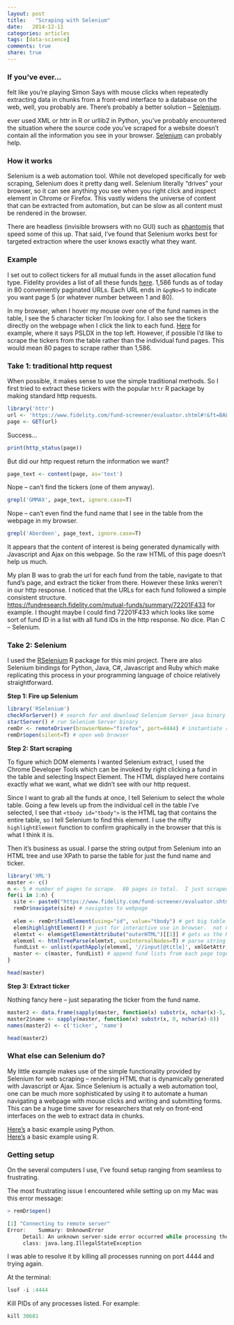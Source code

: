 ```yaml
---
layout: post
title:   "Scraping with Selenium"
date:   2014-12-11
categories: articles
tags: [data-science]
comments: true
share: true
---
```


### If you've ever...

felt like you're playing Simon Says with mouse clicks when repeatedly extracting data in chunks from a
front-end interface to a database on the web, well, you probably are.
There's probably a better solution -- [Selenium].

ever used XML or httr in R or urllib2 in Python, you've probably encountered the situation where 
the source code you've scraped for a website doesn't contain all the information you see in your browser.
[Selenium] can probably help.


### How it works
Selenium is a web automation tool.
While not developed specifically for web scraping, Selenium does it pretty dang well.
Selenium literally "drives" your browser, so it can see anything you see when you right click and inspect element in Chrome or Firefox.
This vastly widens the universe of content that can be extracted from automation, but can be slow 
as all content must be rendered in the browser.  

There are headless (invisible browsers with no GUI) such as [phantomjs] that 
speed some of this up.  That said, I've found that Selenium works best for targeted extraction where the user knows exactly
what they want.

### Example

I set out to collect tickers for all mutual funds in the asset allocation fund type.  Fidelity provides a list
of all these funds [here](https://www.fidelity.com/fund-screener/evaluator.shtml#!&ntf=N&ft=BAL_all&msrV=advanced&sortBy=FUND_MST_MSTAR_CTGY_NM&pgNo=1).
1,586 funds as of today in 80 conveniently paginated URLs.  Each URL ends in `&pgNo=5` to indicate you want page 5 (or whatever number between 1 and 80).

In my browser, when I hover my mouse over one of the fund names in the table, I see the 5 character ticker I'm looking for.
I also see the tickers directly on the webpage when I click the link to each fund. 
[Here](https://fundresearch.fidelity.com/mutual-funds/summary/72201F433) for example, where it says PSLDX in the top left.
However, if possible I'd like to scrape the tickers from the table rather than the individual fund pages.
This would mean 80 pages to scrape rather than 1,586.

### Take 1: traditional http request
When possible, it makes sense to use the simple traditional methods.  So I first tried to extract these tickers with the popular `httr` R package 
by making standard http requests.

```r
library('httr')
url <- 'https://www.fidelity.com/fund-screener/evaluator.shtml#!&ft=BAL_all&ntf=N&expand=%24FundType&rsk=5'
page <- GET(url)
```

Success...
```r
print(http_status(page)) 
```

But did our http request return the information we want?
```r
page_text <- content(page, as='text')
```

Nope -- can't find the tickers (one of them anyway). 
```r
grepl('GMMAX', page_text, ignore.case=T)
```

Nope -- can't even find the fund name that I see in the table from the webpage in my browser. 
```r
grepl('Aberdeen', page_text, ignore.case=T)
```

It appears that the content of interest is being generated dynamically with Javascript and Ajax on this webpage.
So the raw HTML of this page doesn't help us much.

My plan B was to grab the url for each fund from the table, navigate to that fund's page, and extract the ticker from there.
However these links weren't in our http response.  I noticed that the URLs for each fund followed a simple consistent structure.    
[https://fundresearch.fidelity.com/mutual-funds/summary/72201F433]([https://fundresearch.fidelity.com/mutual-funds/summary/72201F433]) for example.
I thought maybe I could find 72201F433 which looks like some sort of fund ID in a list with all fund IDs in the http response.
No dice.  Plan C -- Selenium.

### Take 2: Selenium

I used the [RSelenium] R package for this mini project.  There are also Selenium bindings for Python, Java, C#, Javascript and Ruby
which make replicating this process in your programming language of choice relatively straightforward.


**Step 1: Fire up Selenium**

```r
library('RSelenium')
checkForServer() # search for and download Selenium Server java binary.  Only need to run once.
startServer() # run Selenium Server binary
remDr <- remoteDriver(browserName="firefox", port=4444) # instantiate remote driver to connect to Selenium Server
remDr$open(silent=T) # open web browser
```


**Step 2: Start scraping**

To figure which DOM elements I wanted Selenium extract, I used the Chrome Developer Tools which can be invoked by right clicking a fund in the table and selecting Inspect Element.  The HTML displayed here contains exactly what we want, what we didn't see with our http request.

Since I want to grab all the funds at once, I tell Selenium to select the whole table.  Going a few levels up from the individual cell in the table I've selected, I see that `<tbody id="tbody">` is the HTML tag that contains the entire table, so I tell Selenium to find this element.  I use the nifty `highlightElement` function to confirm graphically in the browser that this is what I think it is.

Then it's business as usual.  I parse the string output from Selenium into an HTML tree and use XPath to parse the table for just the fund name and ticker.

```r
library('XML')
master <- c()
n <- 5 # number of pages to scrape.  80 pages in total.  I just scraped 5 pages for this example.
for(i in 1:n) {
  site <- paste0("https://www.fidelity.com/fund-screener/evaluator.shtml#!&ntf=N&ft=BAL_all&msrV=advanced&sortBy=FUND_MST_MSTAR_CTGY_NM&pgNo=",i) # create URL for each page to scrape
  remDr$navigate(site) # navigates to webpage
  
  elem <- remDr$findElement(using="id", value="tbody") # get big table in text string
  elem$highlightElement() # just for interactive use in browser.  not necessary.
  elemtxt <- elem$getElementAttribute("outerHTML")[[1]] # gets us the HTML
  elemxml <- htmlTreeParse(elemtxt, useInternalNodes=T) # parse string into HTML tree to allow for querying with XPath
  fundList <- unlist(xpathApply(elemxml, '//input[@title]', xmlGetAttr, 'title')) # parses out just the fund name and ticker using XPath
  master <- c(master, fundList) # append fund lists from each page together
}

head(master)
```

**Step 3: Extract ticker**

Nothing fancy here -- just separating the ticker from the fund name.

```r
master2 <- data.frame(sapply(master, function(x) substr(x, nchar(x)-5, nchar(x)-1)))
master2$name <- sapply(master, function(x) substr(x, 0, nchar(x)-8))
names(master2) <- c('ticker', 'name')

head(master2)
```


### What else can Selenium do?

My little example makes use of the simple functionality provided by Selenium for web scraping -- rendering HTML that is dynamically generated with Javascript or Ajax.  Since Selenium is actually a web automation tool, one can be much more sophisticated by using it to automate a human navigating a webpage with mouse clicks and writing and submitting forms.  This can be a huge time saver for researchers that rely on front-end interfaces on the web to extract data in chunks.

[Here's](http://thiagomarzagao.com/2013/11/12/webscraping-with-selenium-part-1/) a basic example using Python.  
[Here's](http://cran.r-project.org/web/packages/RSelenium/vignettes/RSelenium-basics.html) a basic example using R.

### Getting setup

On the several computers I use, I've found setup ranging from seamless to frustrating.

The most frustrating issue I encountered while setting up on my Mac was this error message:

```r
> remDr$open()

[1] "Connecting to remote server"
Error:    Summary: UnknownError
 	 Detail: An unknown server-side error occurred while processing the command.
 	 class: java.lang.IllegalStateException
```

I was able to resolve it by killing all processes running on port 4444 and trying again.

At the terminal:
```r
lsof -i :4444
```

Kill PIDs of any processes listed.  For example:
```r
kill 30681
```




[RSelenium]:http://www.github.com/ropensci/RSelenium/
[Selenium]:http://www.seleniumhq.org/
[phantomjs]:http://phantomjs.org/



